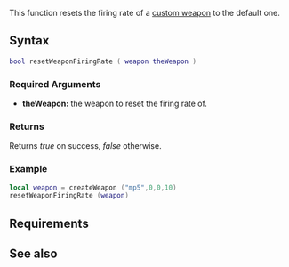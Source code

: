 
{{Client function}}
This function resets the firing rate of a [[/Element/Weapon.md|custom weapon]] to the default one.

==Syntax==
<syntaxhighlight lang="lua">bool resetWeaponFiringRate ( weapon theWeapon )</syntaxhighlight>
{{OOP||[[/Element/Weapon.md|weapon]]:resetFiringRate}}

===Required Arguments===
* '''theWeapon:''' the weapon to reset the firing rate of.

===Returns===
Returns ''true'' on success, ''false'' otherwise.

===Example===
<syntaxhighlight lang="lua">local weapon = createWeapon ("mp5",0,0,10) 
resetWeaponFiringRate (weapon)
</syntaxhighlight>

==Requirements==
{{Requirements|n/a|1.3.0-9.04555|}}

==See also==
{{Client weapon creation functions}}